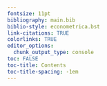 ```yaml
---
fontsize: 11pt
bibliography: main.bib
biblio-style: econometrica.bst
link-citations: TRUE
colorlinks: TRUE
editor_options:
  chunk_output_type: console
toc: FALSE
toc-title: Contents
toc-title-spacing: -1em
---
```


